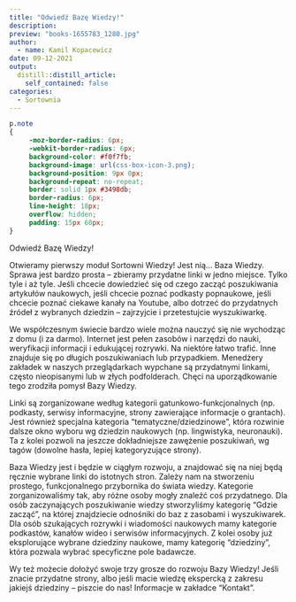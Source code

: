 ---
title: "Odwiedź Bazę Wiedzy!"
description: 
preview: "books-1655783_1280.jpg"
author:
  - name: Kamil Kopacewicz
date: 09-12-2021
output:
  distill::distill_article:
    self_contained: false
categories: 
  - Sortownia
---

```{css echo=FALSE}
p.note
{
     -moz-border-radius: 6px;
     -webkit-border-radius: 6px;
     background-color: #f0f7fb;
     background-image: url(css-box-icon-3.png);
     background-position: 9px 0px;
     background-repeat: no-repeat;
     border: solid 1px #3498db;
     border-radius: 6px;
     line-height: 18px;
     overflow: hidden;
     padding: 15px 60px;
}
```


Odwiedź Bazę Wiedzy! 
 
Otwieramy pierwszy moduł Sortowni Wiedzy! Jest nią... Baza Wiedzy. Sprawa jest bardzo prosta – zbieramy przydatne linki w jedno miejsce. Tylko tyle i aż tyle. Jeśli chcecie dowiedzieć się od czego zacząć poszukiwania artykułów naukowych, jeśli chcecie poznać podkasty popnaukowe, jeśli chcecie poznać ciekawe kanały na Youtube, albo dotrzeć do przydatnych źródeł z wybranych dziedzin – zajrzyjcie i przetestujcie wyszukiwarkę.  

<p class = "note"> We współczesnym świecie bardzo wiele można nauczyć się nie wychodząc z domu (i za darmo). Internet jest pełen zasobów i narzędzi do nauki, weryfikacji informacji i edukującej rozrywki. Na niektóre łatwo trafić. Inne znajduje się po długich poszukiwaniach lub przypadkiem. Menedżery zakładek w naszych przeglądarkach wypchane są przydatnymi linkami, często nieopisanymi lub w złych podfolderach. Chęci na uporządkowanie tego zrodziła pomysł Bazy Wiedzy. </p>

Linki są zorganizowane według kategorii gatunkowo-funkcjonalnych (np. podkasty, serwisy informacyjne, strony zawierające informacje o grantach). Jest również specjalna kategoria "tematyczne/dziedzinowe", która rozwinie dalsze okno wyboru wg dziedzin naukowych (np. lingwistyka, neuronauki). Ta z kolei pozwoli na jeszcze dokładniejsze zawężenie poszukiwań, wg tagów (dowolne hasła, lepiej kategoryzujące strony). 

 

Baza Wiedzy jest i będzie w ciągłym rozwoju, a znajdować się na niej będą ręcznie wybrane linki do istotnych stron. Zależy nam na stworzeniu prostego, funkcjonalnego przybornika do świata wiedzy. Kategorie zorganizowaliśmy tak, aby różne osoby mogły znaleźć coś przydatnego. Dla osób zaczynających poszukiwanie wiedzy stworzyliśmy kategorię "Gdzie zacząć", na której znajdziecie odnośniki do baz z zasobami i wyszukiwarek. Dla osób szukających rozrywki i wiadomości naukowych mamy kategorie podkastów, kanałów wideo i serwisów informacyjnych. Z kolei osoby już eksplorujące wybrane dziedziny naukowe, mamy kategorię "dziedziny", która pozwala wybrać specyficzne pole badawcze. 

 

Wy też możecie dołożyć swoje trzy grosze do rozwoju Bazy Wiedzy! Jeśli znacie przydatne strony, albo jeśli macie wiedzę ekspercką z zakresu jakiejś dziedziny – piszcie do nas! Informacje w zakładce "Kontakt". 
